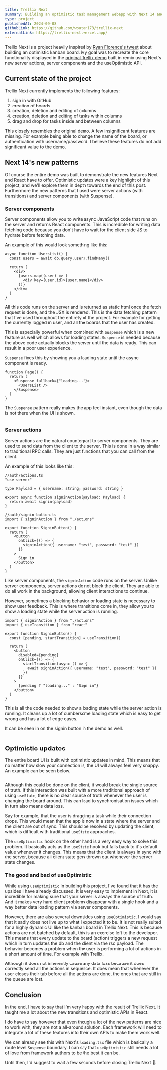 ```yaml
---
title: Trellix Next
summary: Building an optimistic task management webapp with Next 14 and server actions.
type: project
publishedAt: 2024-09-08
githubLink: https://github.com/wouter173/trellix-next
externalLink: https://trellix-next.vercel.app/
---
```


Trellix Next is a project heavily inspired by [Ryan Florence's tweet](https://twitter.com/ryanflorence/status/1765179463497892117) about building an optimistic kanban board.
My goal was to recreate the core functionality displayed in the [original Trellix demo](https://trellix.fly.dev/) built in remix using Next's new server actions, server components and the useOptimistic API.

## Current state of the project

Trellix Next currently implements the following features:

1. sign in with GitHub
2. creation of boards
3. creation, deletion and editing of columns
4. creation, deletion and editing of tasks within columns
5. drag and drop for tasks inside and between columns

This closely resembles the original demo. A few insignificant features are missing.
For example being able to change the name of the board, or authentication with username/password.
I believe these features do not add significant value to the demo.

## Next 14's new patterns

Of course the entire demo was built to demonstrate the new features Next and React have to offer.
Optimistic updates were a key highlight of this project, and we'll explore them in depth towards the end of this post.
Furthermore the new patterns that I used were server actions (with transitions) and server components (with Suspense).

### Server components

Server components allow you to write async JavaScript code that runs on the server and returns React components.
This is incredible for writing data fetching code because you don't have to wait for the client side JS to hydrate before fetching data.

An example of this would look something like this:

```tsx
async function UsersList() {
  const users = await db.query.users.findMany()

  return (
    <div>
      {users.map((user) => (
        <div key={user.id}>{user.name}</div>
      ))}
    </div>
  )
}
```

All this code runs on the server and is returned as static html once the fetch request is done, and the JSX is rendered.
This is the data fetching pattern that I've used throughout the entirety of the project.
For example for getting the currently logged in user, and all the boards that the user has created.

This is especially powerful when combined with `Suspense` which is a new feature as well which allows for loading states.
`Suspense` is needed because the above code actually blocks the server until the data is ready. This can result in a poor user experience.

`Suspense` fixes this by showing you a loading state until the async component is ready.

```tsx
function Page() {
  return (
    <Suspense fallback={"loading..."}>
      <UsersList />
    </Suspense>
  )
}
```

The `Suspense` pattern really makes the app feel instant, even though the data is not there when the UI is shown.

<Image src="/images/trellix-loading.gif" alt="" bg="#ececee" width={697} height={453} unoptimized />

### Server actions

Server actions are the natural counterpart to server components. They are used to send data from the client to the server.
This is done in a way similar to traditional RPC calls. They are just functions that you can call from the client.

An example of this looks like this:

```tsx
//auth/actions.ts
"use server"

type Payload = { username: string; password: string }

export async function signinAction(payload: Payload) {
  return await signin(payload)
}
```

```tsx
//auth/signin-button.ts
import { signinAction } from "./actions"

export function SigninButton() {
  return (
    <button
      onClick={() => {
        signinAction({ username: "test", password: "test" })
      }}
    >
      Sign in
    </button>
  )
}
```

Like server components, the `signinAction` code runs on the server.
Unlike server components, server actions do not block the client. They are able to do all work in the background, allowing client interactions to continue.

However, sometimes a blocking behavior or loading state is necessary to show user feedback.
This is where transitions come in, they allow you to show a loading state while the server action is running.

```tsx
import { signinAction } from "./actions"
import { useTransition } from "react"

export function SigninButton() {
  const [pending, startTransition] = useTransition()

  return (
    <button
      disabled={pending}
      onClick={() => {
        startTransition(async () => {
          await signinAction({ username: "test", password: "test" })
        })
      }}
    >
      {pending ? "loading..." : "Sign in"}
    </button>
  )
}
```

This is all the code needed to show a loading state while the server action is running.
It cleans up a lot of cumbersome loading state which is easy to get wrong and has a lot of edge cases.

It can be seen in on the signin button in the demo as well.

<Image src="/images/trellix-transition.gif" alt="" bg="#ececee" width={697} height={453} unoptimized />

## Optimistic updates

The entire board UI is built with optimistic updates in mind.
This means that no matter how slow your connection is, the UI will always feel very snappy.
An example can be seen below.

<Image src="/images/trellix-optimistic.gif" alt="" bg="#ececee" width={697} height={453} unoptimized />

Although this could be done on the client, it would break the single source of truth.
If this interaction was built with a more traditional approach of using `useState`, there is no clear source of truth whenever the user is changing the board around.
This can lead to synchronisation issues which in turn also means data loss.

Say for example, that the user is dragging a task while their connection drops.
This would mean that the app is now in a state where the server and the client are out of sync.
This should be resolved by updating the client, which is difficult with traditional `useState` approaches.

The `useOptimistic` hook on the other hand is a very easy way to solve this problem.
It basically acts as the `useState` hook but falls back to it's default value whenever it changes.
This means that the client is always in sync with the server, because all client state gets thrown out whenever the server state changes.

### The good and bad of useOptimistic

While using `useOptimistic` in building this project, I've found that it has the upsides I have already discussed.
It is very easy to implement in Next, it is incredible for making sure that your server is always the source of truth.
And it makes very hard client problems disappear with a single hook and a way better data loading pattern via server components.

However, there are also several downsides using `useOptimistic`.
I would say that it sadly does not live up to what I expected it to be. It is not really suited for a highly dynamic UI like the kanban board in Trellix Next.
This is because actions are not batched by default, this is an exercise left to the developer.
This means that every update to the board (action) triggers a new request which in turn updates the db and the client via the rsc payload.
The behavior becomes a problem when the user is performing a lot of actions in a short amount of time.
For example with Trellix.

Although it does not inherently cause any data loss because it does correctly send all the actions in sequence.
It does mean that whenever the user closes their tab before all the actions are done, the ones that are still in the queue are lost.

## Conclusion

In the end, I have to say that I'm very happy with the result of Trellix Next.
It taught me a lot about the new transitions and optimistic APIs in React.

I do have to say however that even though a lot of the new patterns are nice to work with, they are not a all-around solution.
Each framework will need to integrate a lot of these features into their own APIs to make them work well.

We can already see this with Next's `loading.tsx` file which is basically a route level `Suspense` boundary.
I can say that `useOptimistic` still needs a lot of love from framework authors to be the best it can be.

Until then, I'd suggest to wait a few seconds before closing Trellix Next 👀.
